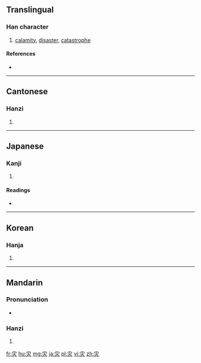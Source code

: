 {{also|災}}
==Translingual==

===Han character===
{{Han char|rn=86|rad=火|as=03|sn=7|four=|canj=十火 (JF)|ids=⿱[[宀]][[火]]}}

# [[calamity]], [[disaster]], [[catastrophe]]

====References====
* {{Han ref|kx=0666.220|dkj=18881|dj=1075.250|hdz=32190.020|uh=707E|ud=28798}}

----

==Cantonese==

===Hanzi===
{{yue-hanzi|jyut=zoi1|y=joi1|tra=災}}

# {{defn|lang=yue|sort=火03}}

----

==Japanese==

===Kanji===
{{ja-kanji|grade=|rs=火03}}

# {{defn|lang=ja|sort=火03}}

====Readings====
* {{ja-readings|on=[[さい]] (sai)|kun=[[わざわい]] (wazawai)}}

----

==Korean==

===Hanja===
{{ko-hanja|hangeul=재|eumhun=|rv=jae|mr=chae|y=cay}}

# {{defn|lang=ko|sort=火03}}

----

==Mandarin==

===Pronunciation===
* {{audio|Zh-zai.ogg|Audio|lang=cmn}}

===Hanzi===
{{cmn-hanzi|tra=災|pin=[[zāi]] ([[zai1]])|wg=tsai<sup>1</sup>}}

# {{defn|lang=cmn|sort=火03}}

[[fr:灾]]
[[hu:灾]]
[[mg:灾]]
[[ja:灾]]
[[pl:灾]]
[[vi:灾]]
[[zh:灾]]